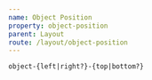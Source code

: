 ```yaml
---
name: Object Position
property: object-position
parent: Layout
route: /layout/object-position
---
```



`object-{left|right?}-{top|bottom?}`

<Grid minWidth="175px">
  <InfoBox caption="Center" pattern="object-center">
    <Box
      className="object-center object-scale-down w-full h-24 rounded-sm bg-gray-100"
      is="img"
      src="https://images.unsplash.com/photo-1517423568366-8b83523034fd?ixlib=rb-1.2.1&q=80&fm=jpg&crop=entropy&cs=tinysrgb&w=50&fit=max&ixid=eyJhcHBfaWQiOjF9"
    />
  </InfoBox>
  <InfoBox caption="Top" pattern="object-top">
    <Box
      className="object-top object-scale-down w-full h-24 rounded-sm bg-gray-100"
      is="img"
      src="https://images.unsplash.com/photo-1517423568366-8b83523034fd?ixlib=rb-1.2.1&q=80&fm=jpg&crop=entropy&cs=tinysrgb&w=50&fit=max&ixid=eyJhcHBfaWQiOjF9"
    />
  </InfoBox>
  <InfoBox caption="Right Top" pattern="object-right-top">
    <Box
      className="object-right-top object-scale-down w-full h-24 rounded-sm bg-gray-100"
      is="img"
      src="https://images.unsplash.com/photo-1517423568366-8b83523034fd?ixlib=rb-1.2.1&q=80&fm=jpg&crop=entropy&cs=tinysrgb&w=50&fit=max&ixid=eyJhcHBfaWQiOjF9"
    />
  </InfoBox>
  <InfoBox caption="Right" pattern="object-right">
    <Box
      className="object-right object-scale-down w-full h-24 rounded-sm bg-gray-100"
      is="img"
      src="https://images.unsplash.com/photo-1517423568366-8b83523034fd?ixlib=rb-1.2.1&q=80&fm=jpg&crop=entropy&cs=tinysrgb&w=50&fit=max&ixid=eyJhcHBfaWQiOjF9"
    />
  </InfoBox>
  <InfoBox caption="Right Bottom" pattern="object-right-bottom">
    <Box
      className="object-right-bottom object-scale-down w-full h-24 rounded-sm bg-gray-100"
      is="img"
      src="https://images.unsplash.com/photo-1517423568366-8b83523034fd?ixlib=rb-1.2.1&q=80&fm=jpg&crop=entropy&cs=tinysrgb&w=50&fit=max&ixid=eyJhcHBfaWQiOjF9"
    />
  </InfoBox>
  <InfoBox caption="Bottom" pattern="object-bottom">
    <Box
      className="object-bottom object-scale-down w-full h-24 rounded-sm bg-gray-100"
      is="img"
      src="https://images.unsplash.com/photo-1517423568366-8b83523034fd?ixlib=rb-1.2.1&q=80&fm=jpg&crop=entropy&cs=tinysrgb&w=50&fit=max&ixid=eyJhcHBfaWQiOjF9"
    />
  </InfoBox>
  <InfoBox caption="Left Bottom" pattern="object-left-bottom">
    <Box
      className="object-left-bottom object-scale-down w-full h-24 rounded-sm bg-gray-100"
      is="img"
      src="https://images.unsplash.com/photo-1517423568366-8b83523034fd?ixlib=rb-1.2.1&q=80&fm=jpg&crop=entropy&cs=tinysrgb&w=50&fit=max&ixid=eyJhcHBfaWQiOjF9"
    />
  </InfoBox>
  <InfoBox caption="Left" pattern="object-left">
    <Box
      className="object-left object-scale-down w-full h-24 rounded-sm bg-gray-100"
      is="img"
      src="https://images.unsplash.com/photo-1517423568366-8b83523034fd?ixlib=rb-1.2.1&q=80&fm=jpg&crop=entropy&cs=tinysrgb&w=50&fit=max&ixid=eyJhcHBfaWQiOjF9"
    />
  </InfoBox>
  <InfoBox caption="Left Top" pattern="object-left">
    <Box
      className="object-left-top object-scale-down w-full h-24 rounded-sm bg-gray-100"
      is="img"
      src="https://images.unsplash.com/photo-1517423568366-8b83523034fd?ixlib=rb-1.2.1&q=80&fm=jpg&crop=entropy&cs=tinysrgb&w=50&fit=max&ixid=eyJhcHBfaWQiOjF9"
    />
  </InfoBox>
</Grid>

<ConfigPropertyList property="objectPosition" />
